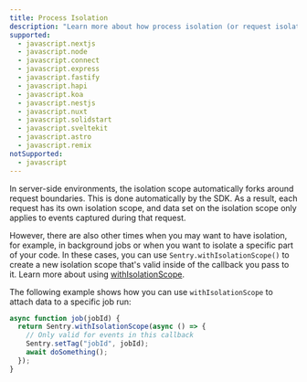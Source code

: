 ```yaml
---
title: Process Isolation
description: "Learn more about how process isolation (or request isolation) works in the Sentry SDK."
supported:
  - javascript.nextjs
  - javascript.node
  - javascript.connect
  - javascript.express
  - javascript.fastify
  - javascript.hapi
  - javascript.koa
  - javascript.nestjs
  - javascript.nuxt
  - javascript.solidstart
  - javascript.sveltekit
  - javascript.astro
  - javascript.remix
notSupported:
  - javascript
---
```


In server-side environments, the <PlatformLink to='/enriching-events/scopes'>isolation scope</PlatformLink> automatically forks around request boundaries. This is done automatically by the SDK. As a result, each request has its own isolation scope, and data set on the isolation scope only applies to events captured during that request. 

However, there are also other times when you may want to have isolation, for example, in background jobs or when you want to isolate a specific part of your code. In these cases, you can use `Sentry.withIsolationScope()` to create a new isolation scope that's valid inside of the callback you pass to it. Learn more about using [withIsolationScope](../scopes/#using-withisolationscope).

The following example shows how you can use `withIsolationScope` to attach data to a specific job run:

```javascript
async function job(jobId) {
  return Sentry.withIsolationScope(async () => {
    // Only valid for events in this callback
    Sentry.setTag("jobId", jobId);
    await doSomething();
  });
}
```

